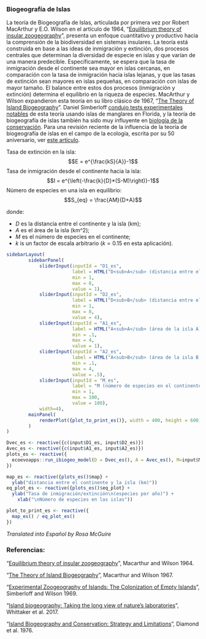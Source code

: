 ### Biogeografía de Islas

La teoría de Biogeografía de Islas, articulada por primera vez por Robert MacArthur y E.O. Wilson en el artículo de 1964, "[Equilibrium theory of insular zoogeography](https://onlinelibrary.wiley.com/doi/pdf/10.1111/j.1558-5646.1963.tb03295.x)", presenta un enfoque cuantitativo y productivo hacia la comprensión de la biodiversidad en sistemas insulares. La teoría está construida en base a las ideas de inmigración y extinción, dos procesos centrales que determinan la diversidad de especie en islas y que varían de una manera predecible. Específicamente, se espera que la tasa de inmigración desde el continente sea mayor en islas cercanas, en comparación con la tasa de inmigración hacia islas lejanas, y que las tasas de extinción sean mayores en islas pequeñas, en comparación con islas de mayor tamaño. El balance entre estos dos procesos (inmigración y extinción) determina el equilibrio en la riqueza de especies. MacArthur y Wilson expandieron esta teoría en su libro clásico de 1967, "[The Theory of Island Biogeography](https://en.wikipedia.org/wiki/The_Theory_of_Island_Biogeography)". Daniel Simberloff [condujo tests experimentales notables](https://esajournals.onlinelibrary.wiley.com/doi/abs/10.2307/1934856) de esta teoría usando islas de manglares en Florida, y la teoría de biogeografía de islas también ha sido muy influyente en [biología de la conservación](https://www.jstor.org/stable/1742652). Para una revisión reciente de la influencia de la teoría de biogeografía de islas en el campo de la ecología, escrita por su 50 aniversario, ver [este artículo](https://science.sciencemag.org/content/357/6354/eaam8326).

Tasa de extinción en la isla:
$$E = e^{\frac{kS}{A}}-1$$
Tasa de inmigración desde el continente hacia la isla: 
$$I = e^{\left(-\frac{k}{D}*(S-M)\right)}-1$$
Número de especies en una isla en equilibrio:  
$$S_{eq} = \frac{AM}{D+A}$$

donde:

- $D$ es la distancia entre el continente y la isla (km);  
- $A$ es el área de la isla (km^2);  
- $M$ es el número de especies en el continente; 
- $k$ is un factor de escala arbitrario ($k=0.15$ en esta aplicación).


```r
sidebarLayout(
        sidebarPanel(
            sliderInput(inputId = "D1_es",
                        label = HTML("D<sub>A</sub> (distancia entre el continente y la isla A)"),
                        min = 1,
                        max = 8,
                        value = 1),
            sliderInput(inputId = "D2_es",
                        label = HTML("D<sub>B</sub> (distancia entre el continente y la isla B)"),
                        min = 1,
                        max = 8,
                        value = 4),            
            sliderInput(inputId = "A1_es",
                        label = HTML("A<sub>A</sub> (área de la isla A)"),
                        min = .1,
                        max = 4,
                        value = 1),
            sliderInput(inputId = "A2_es",
                        label = HTML("A<sub>B</sub> (área de la isla B)"),
                        min = .1,
                        max = 4,
                        value = .5),
            sliderInput(inputId = "M_es",
                        label = "M (número de especies en el continente)",
                        min = 1,
                        max = 100,
                        value = 100),
            width=4),
        mainPanel(
            renderPlot({plot_to_print_es()}, width = 400, height = 600)
        )
)

Dvec_es <- reactive({c(input$D1_es, input$D2_es)})
Avec_es <- reactive({c(input$A1_es, input$A2_es)})
plots_es <- reactive({
  ecoevoapps::run_ibiogeo_model(D = Dvec_es(), A = Avec_es(), M=input$M_es, k=0.015)
})

map_es <- reactive({plots_es()$map} + 
  ylab("distancia entre el continente y la isla (km)"))
eq_plot_es <- reactive({plots_es()$eq_plot} +
  ylab("Tasa de inmigración/extinción\n(especies por año)") + 
    xlab("\nNúmero de especies en las islas")) 

plot_to_print_es <- reactive({
  map_es() / eq_plot_es()
})


```

*Translated into Español by Rosa McGuire*

### Referencias:

"[Equilibrium theory of insular zoogeography](https://onlinelibrary.wiley.com/doi/pdf/10.1111/j.1558-5646.1963.tb03295.x)", Macarthur and Wilson 1964.  

"[The Theory of Island Biogeography](https://en.wikipedia.org/wiki/The_Theory_of_Island_Biogeography)", Macarthur and Wilson 1967. 

"[Experimental Zoogeography of Islands: The Colonization of Empty Islands](https://esajournals.onlinelibrary.wiley.com/doi/abs/10.2307/1934856)", Simberloff and Wilson 1969.  

"[Island biogeography: Taking the long view of nature’s laboratories](https://science.sciencemag.org/content/357/6354/eaam8326)", Whittaker et al. 2017. 

"[Island Biogeography and Conservation: Strategy and Limitations](https://www.jstor.org/stable/1742652)", Diamond et al. 1976. 
